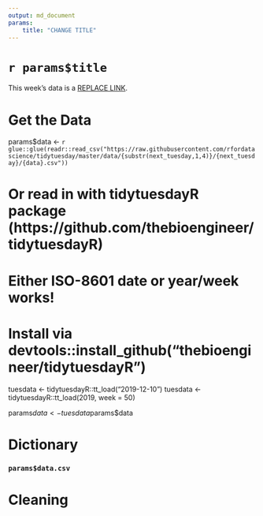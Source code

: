 ```yaml
---
output: md_document
params:
    title: "CHANGE TITLE"
---
```


# `r params$title`

This week's data is a [REPLACE LINK](URL).


# Get the Data


params$data <- `r glue::glue(readr::read_csv("https://raw.githubusercontent.com/rfordatascience/tidytuesday/master/data/{substr(next_tuesday,1,4)}/{next_tuesday}/{data}.csv"))`

# Or read in with tidytuesdayR package (https://github.com/thebioengineer/tidytuesdayR)
# Either ISO-8601 date or year/week works!
# Install via devtools::install_github("thebioengineer/tidytuesdayR")

tuesdata <- tidytuesdayR::tt_load("2019-12-10")
tuesdata <- tidytuesdayR::tt_load(2019, week = 50)

params$data <- tuesdata$params$data


# Dictionary

### `params$data.csv`

# Cleaning
